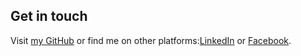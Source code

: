 ## Get in touch

Visit [my GitHub](https://github.com/AbeTavarez?tab=repositories) or find me on other platforms:[LinkedIn](https://www.linkedin.com/in/abrahametavarez/) or [Facebook](https://www.facebook.com/abrahamtguzman3).

